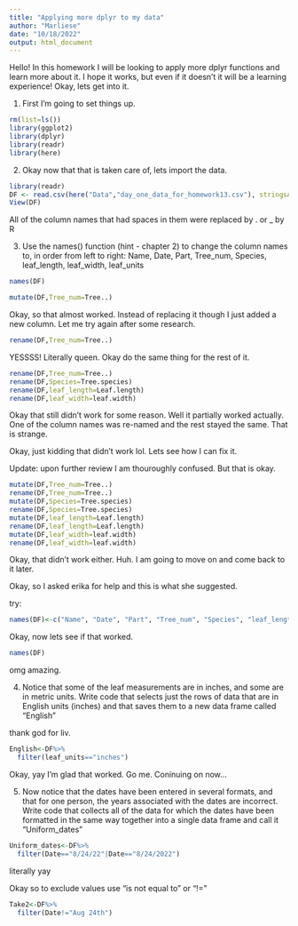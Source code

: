 ```yaml
---
title: "Applying more dplyr to my data"
author: "Marliese"
date: "10/18/2022"
output: html_document
---
```


Hello! In this homework I will be looking to apply more dplyr functions and learn more about it. I hope it works, but even if it doesn't it will be a learning experience! Okay, lets get into it.

1. First I'm going to set things up.

```r
rm(list=ls())
library(ggplot2)
library(dplyr)
library(readr)
library(here)
```

2. Okay now that that is taken care of, lets import the data.

```r
library(readr)
DF <- read.csv(here("Data","day_one_data_for_homework13.csv"), stringsAsFactors=TRUE)
View(DF)
```

All of the column names that had spaces in them were replaced by . or _ by R

3. Use the names() function (hint - chapter 2) to change the column names to, in order from left to right: Name, Date, Part, Tree_num, Species, leaf_length, leaf_width, leaf_units


```r
names(DF)
```

```r
mutate(DF,Tree_num=Tree..)
```

Okay, so that almost worked. Instead of replacing it though I just added a new column. Let me try again after some research.

```r
rename(DF,Tree_num=Tree..)
```


YESSSS! Literally queen. Okay do the same thing for the rest of it.


```r
rename(DF,Tree_num=Tree..)
rename(DF,Species=Tree.species)
rename(DF,leaf_length=Leaf.length)
rename(DF,leaf_width=leaf.width)
```

Okay that still didn't work for some reason. Well it partially worked actually. One of the column names was re-named and the rest stayed the same. That is strange.

Okay, just kidding that didn't work lol. Lets see how I can fix it.

Update: upon further review I am thouroughly confused. But that is okay.

```r
mutate(DF,Tree_num=Tree..)
rename(DF,Tree_num=Tree..)
mutate(DF,Species=Tree.species)
rename(DF,Species=Tree.species)
mutate(DF,leaf_length=Leaf.length)
rename(DF,leaf_length=Leaf.length)
mutate(DF,leaf_width=leaf.width)
rename(DF,leaf_width=leaf.width)
```

Okay, that didn't work either. Huh. I am going to move on and come back to it later.

Okay, so I asked erika for help and this is what she suggested.


try:
```r
names(DF)<-c("Name", "Date", "Part", "Tree_num", "Species", "leaf_length", "leaf_width", "leaf_units")
```

Okay, now lets see if that worked.

```r
names(DF)
```

omg amazing.


4. Notice that some of the leaf measurements are in inches, and some are in metric units. Write code that selects just the rows of data that are in English units (inches) and that saves them to a new data frame called "English"

thank god for liv.

```r
English<-DF%>%
  filter(leaf_units=="inches")
```



Okay, yay I'm glad that worked. Go me. Coninuing on now...


5. Now notice that the dates have been entered in several formats, and that for one person, the years associated with the dates are incorrect. Write code that collects all of the data for which the dates have been formatted in the same way together into a single data frame and call it "Uniform_dates"


```r
Uniform_dates<-DF%>%
  filter(Date=="8/24/22"|Date=="8/24/2022")
```


literally yay


Okay so to exclude values use "is not equal to" or  "!="

```r
Take2<-DF%>%
  filter(Date!="Aug 24th")
```





